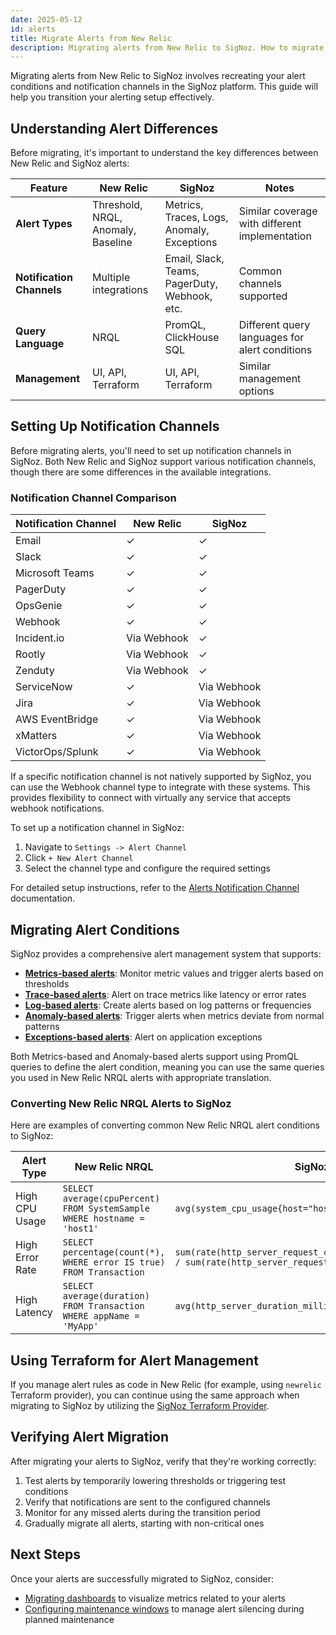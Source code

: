 ```yaml
---
date: 2025-05-12
id: alerts
title: Migrate Alerts from New Relic
description: Migrating alerts from New Relic to SigNoz. How to migrate alert configurations from New Relic to SigNoz.
---
```


Migrating alerts from New Relic to SigNoz involves recreating your alert conditions and notification channels in the SigNoz platform. This guide will help you transition your alerting setup effectively.

## Understanding Alert Differences

Before migrating, it's important to understand the key differences between New Relic and SigNoz alerts:

| Feature             | New Relic                               | SigNoz                                | Notes                                               |
|---------------------|----------------------------------------|---------------------------------------|-----------------------------------------------------|
| **Alert Types**     | Threshold, NRQL, Anomaly, Baseline     | Metrics, Traces, Logs, Anomaly, Exceptions | Similar coverage with different implementation  |
| **Notification Channels** | Multiple integrations                 | Email, Slack, Teams, PagerDuty, Webhook, etc. | Common channels supported                        |
| **Query Language**      | NRQL                                   | PromQL, ClickHouse SQL                | Different query languages for alert conditions      |
| **Management**          | UI, API, Terraform                     | UI, API, Terraform                    | Similar management options                          |

## Setting Up Notification Channels

Before migrating alerts, you'll need to set up notification channels in SigNoz. Both New Relic and SigNoz support various notification channels, though there are some differences in the available integrations.

### Notification Channel Comparison

| Notification Channel | New Relic             | SigNoz               |
|----------------------|-----------------------|----------------------|
| Email                | ✓                     | ✓                    |
| Slack                | ✓                     | ✓                    |
| Microsoft Teams      | ✓                     | ✓                    |
| PagerDuty            | ✓                     | ✓                    |
| OpsGenie             | ✓                     | ✓                    |
| Webhook              | ✓                     | ✓                    |
| Incident.io          | Via Webhook           | ✓                    |
| Rootly               | Via Webhook           | ✓                    |
| Zenduty              | Via Webhook           | ✓                    |
| ServiceNow           | ✓                     | Via Webhook          |
| Jira                 | ✓                     | Via Webhook          |
| AWS EventBridge      | ✓                     | Via Webhook          |
| xMatters             | ✓                     | Via Webhook          |
| VictorOps/Splunk     | ✓                     | Via Webhook          |

If a specific notification channel is not natively supported by SigNoz, you can use the Webhook channel type to integrate with these systems. This provides flexibility to connect with virtually any service that accepts webhook notifications.

To set up a notification channel in SigNoz:

1. Navigate to `Settings -> Alert Channel`
2. Click `+ New Alert Channel`
3. Select the channel type and configure the required settings

For detailed setup instructions, refer to the [Alerts Notification Channel](/docs/alerts-management/notification-channel/) documentation.

## Migrating Alert Conditions

SigNoz provides a comprehensive alert management system that supports:

- **[Metrics-based alerts](/docs/alerts-management/metrics-based-alerts/)**: Monitor metric values and trigger alerts based on thresholds
- **[Trace-based alerts](/docs/alerts-management/trace-based-alerts/)**: Alert on trace metrics like latency or error rates
- **[Log-based alerts](/docs/alerts-management/log-based-alerts/)**: Create alerts based on log patterns or frequencies
- **[Anomaly-based alerts](/docs/alerts-management/anomaly-based-alerts/)**: Trigger alerts when metrics deviate from normal patterns
- **[Exceptions-based alerts](/docs/alerts-management/exceptions-based-alerts/)**: Alert on application exceptions

Both Metrics-based and Anomaly-based alerts support using PromQL queries to define the alert condition, meaning you can use the same queries you used in New Relic NRQL alerts with appropriate translation.

### Converting New Relic NRQL Alerts to SigNoz

Here are examples of converting common New Relic NRQL alert conditions to SigNoz:

| Alert Type        | New Relic NRQL                                                              | SigNoz Query                                                            |
|-------------------|-----------------------------------------------------------------------------|-------------------------------------------------------------------------|
| High CPU Usage    | `SELECT average(cpuPercent) FROM SystemSample WHERE hostname = 'host1'`     | `avg(system_cpu_usage{host="host1"})`                                   |
| High Error Rate   | `SELECT percentage(count(*), WHERE error IS true) FROM Transaction`         | `sum(rate(http_server_request_count{status_code=~"5.."}[5m])) / sum(rate(http_server_request_count[5m])) * 100` |
| High Latency      | `SELECT average(duration) FROM Transaction WHERE appName = 'MyApp'`         | `avg(http_server_duration_milliseconds{service_name="MyApp"})`          |

## Using Terraform for Alert Management

If you manage alert rules as code in New Relic (for example, using `newrelic` Terraform provider), you can continue using the same approach when migrating to SigNoz by utilizing the [SigNoz Terraform Provider](/docs/alerts-management/terraform-provider-signoz/).

## Verifying Alert Migration

After migrating your alerts to SigNoz, verify that they're working correctly:

1. Test alerts by temporarily lowering thresholds or triggering test conditions
2. Verify that notifications are sent to the configured channels
3. Monitor for any missed alerts during the transition period
4. Gradually migrate all alerts, starting with non-critical ones

## Next Steps

Once your alerts are successfully migrated to SigNoz, consider:

- [Migrating dashboards](/docs/migration/migrate-from-newrelic/dashboards) to visualize metrics related to your alerts
- [Configuring maintenance windows](/docs/alerts-management/planned-maintenance/) to manage alert silencing during planned maintenance
